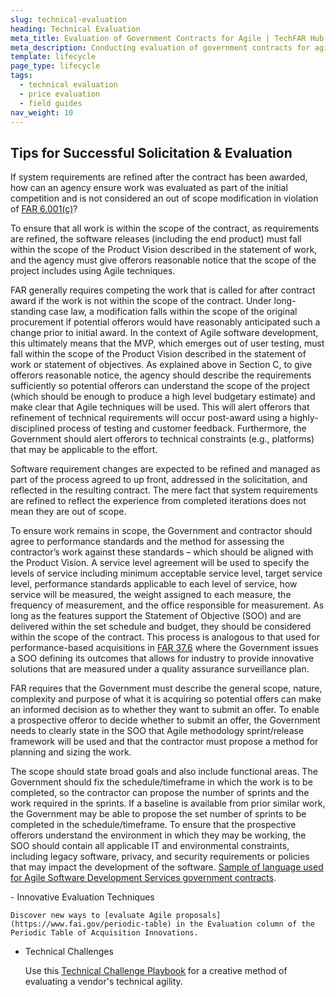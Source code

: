 ```yaml
---
slug: technical-evaluation
heading: Technical Evaluation
meta_title: Evaluation of Government Contracts for Agile | TechFAR Hub
meta_description: Conducting evaluation of government contracts for agile is the final stage of the pre-award acquisition lifecycle, but the work starts early in the process. Learn about tips for successful technical and price evaluation on the TechFAR Hub.
template: lifecycle
page_type: lifecycle
tags:
  - technical evaluation
  - price evaluation
  - field guides
nav_weight: 10
---
```

## Tips for Successful Solicitation & Evaluation

If system requirements are refined after the contract has been awarded, how can an agency ensure work was evaluated as part of the initial competition and is not considered an out of scope modification in violation of [FAR 6.001(c)](https://www.acquisition.gov/far/6.001)?

To ensure that all work is within the scope of the contract, as requirements are refined, the software releases (including the end product) must fall within the scope of the Product Vision described in the statement of work, and the agency must give offerors reasonable notice that the scope of the project includes using Agile techniques.  

FAR generally requires competing the work that is called for after contract award if the work is not within the scope of the contract. Under long-standing case law, a modification falls within the scope of the original procurement if potential offerors would have reasonably anticipated such a change prior to initial award. In the context of Agile software development, this ultimately means that the MVP, which emerges out of user testing, must fall within the scope of the Product Vision described in the statement of work or statement of objectives. As explained above in Section C, to give offerors reasonable notice, the agency should describe the requirements sufficiently so potential offerors can understand the scope of the project (which should be enough to produce a high level budgetary estimate) and make clear that Agile techniques will be used. This will alert offerors that refinement of technical requirements will occur post-award using a highly-disciplined process of testing and customer feedback. Furthermore, the Government should alert offerors to technical constraints (e.g., platforms) that may be applicable to the effort. 

Software requirement changes are expected to be refined and managed as part of the process agreed to up front, addressed in the solicitation, and reflected in the resulting contract. The mere fact that system requirements are refined to reflect the experience from completed iterations does not mean they are out of scope.  

To ensure work remains in scope, the Government and contractor should agree to performance standards and the method for assessing the contractor’s work against these standards – which should be aligned with the Product Vision. A service level agreement will be used to specify the levels of service including minimum acceptable service level, target service level, performance standards applicable to each level of service, how service will be measured, the weight assigned to each measure, the frequency of measurement, and the office responsible for measurement. As long as the features support the Statement of Objective (SOO) and are delivered within the set schedule and budget, they should be considered within the scope of the contract.  This process is analogous to that used for performance-based acquisitions in [FAR 37.6](https://www.acquisition.gov/far/subpart-37.6) where the Government issues a SOO defining its outcomes that allows for industry to provide innovative solutions that are measured under a quality assurance surveillance plan. 

FAR requires that the Government must describe the general scope, nature, complexity and purpose of what it is acquiring so potential offers can make an informed decision as to whether they want to submit an offer.  To enable a prospective offeror to decide whether to submit an offer, the Government needs to clearly state in the SOO that Agile methodology sprint/release framework will be used and that the contractor must propose a method for planning and sizing the work. 

The scope should state broad goals and also include functional areas. The Government should fix the schedule/timeframe in which the work is to be completed, so the contractor can propose the number of sprints and the work required in the sprints.  If a baseline is available from prior similar work, the Government may be able to propose the set number of sprints to be completed in the schedule/timeframe.  To ensure that the prospective offerors understand the environment in which they may be working, the SOO should contain all applicable IT and environmental constraints, including legacy software, privacy, and security requirements or policies that may impact the development of the software. [Sample of language used for Agile Software Development Services government contracts](https://github.com/usds/techfar-hub-website-v3/blob/f22f76b1a0e49100a39d0280ce891e47a8a8d12a/tech-far-hub/content/resources/learning-center/sample-language-for-government-contracts.mdx). 

<ExternalResources heading="Additional resources" media="/assets/img/ux-indonesia-8mikJ83LmSQ-unsplash.jpg" media_alt="People working together">
- Innovative Evaluation Techniques

    Discover new ways to [evaluate Agile proposals](https://www.fai.gov/periodic-table) in the Evaluation column of the Periodic Table of Acquisition Innovations.
  
- Technical Challenges
  
    Use this [Technical Challenge Playbook](assets/files/USDS-Tech-Challenge-Playbook.docx) for a creative method of evaluating a vendor's technical agility.

</ExternalResources>
